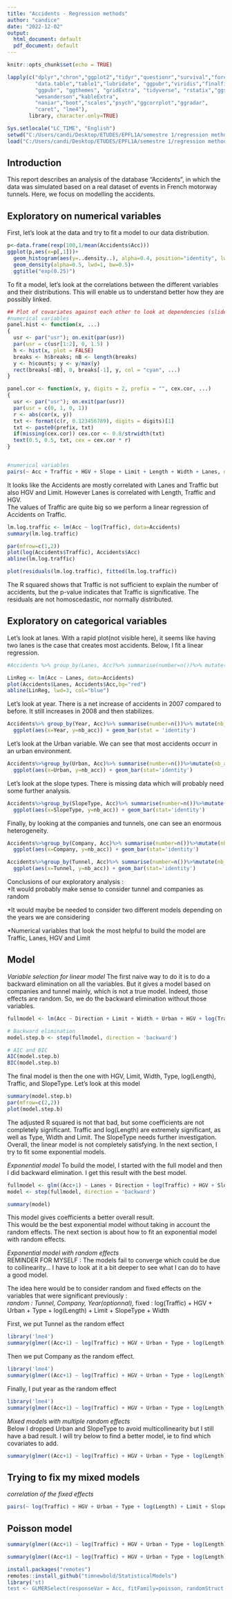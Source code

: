 ```yaml
---
title: "Accidents - Regression methods"
author: "candice"
date: "2022-12-02"
output:
  html_document: default
  pdf_document: default
---
```


```r
knitr::opts_chunk$set(echo = TRUE)
```

```r
lapply(c("dplyr","chron","ggplot2","tidyr","questionr","survival","forcats",
         "data.table","table1","lubridate", "ggpubr","viridis","finalfit",
         "ggpubr", "ggthemes", "gridExtra", "tidyverse", "rstatix","ggsci",
         "wesanderson","kableExtra",
         "naniar","boot","scales","psych","ggcorrplot","ggradar", 
         "caret", "lme4"), 
       library, character.only=TRUE)

Sys.setlocale("LC_TIME", "English")
setwd("C:/Users/candi/Desktop/ETUDES/EPFL1A/semestre 1/regression methods/project")
load("C:/Users/candi/Desktop/ETUDES/EPFL1A/semestre 1/regression methods/project/Accidents.RData")

```

## Introduction
This report describes an analysis of the database "Accidents", in which the data was simulated based on a real dataset of events in French motorway tunnels. Here, we focus on modelling the accidents.


## Exploratory on numerical variables
First, let's look at the data and try to fit a model to our data distribution. 

```r
p<-data.frame(rexp(100,1/mean(Accidents$Acc)))
ggplot(p,aes(x=p[,1]))+
  geom_histogram(aes(y=..density..), alpha=0.4, position="identity", lwd=0.1)+
  geom_density(alpha=0.5, lwd=1, bw=0.5)+
  ggtitle("exp(0.25)")
```

To fit a model, let's look at the correlations between the different variables and their distributions. This will enable us to understand better how they are possibly linked. 

```r
## Plot of covariates against each other to look at dependencies (slide 55)
#numerical variables 
panel.hist <- function(x, ...)
{
  usr <- par("usr"); on.exit(par(usr))
  par(usr = c(usr[1:2], 0, 1.5) )
  h <- hist(x, plot = FALSE)
  breaks <- h$breaks; nB <- length(breaks)
  y <- h$counts; y <- y/max(y)
  rect(breaks[-nB], 0, breaks[-1], y, col = "cyan", ...)
}

panel.cor <- function(x, y, digits = 2, prefix = "", cex.cor, ...)
{
  usr <- par("usr"); on.exit(par(usr))
  par(usr = c(0, 1, 0, 1))
  r <- abs(cor(x, y))
  txt <- format(c(r, 0.123456789), digits = digits)[1]
  txt <- paste0(prefix, txt)
  if(missing(cex.cor)) cex.cor <- 0.8/strwidth(txt)
  text(0.5, 0.5, txt, cex = cex.cor * r)
}


#numerical variables
pairs(~ Acc + Traffic + HGV + Slope + Limit + Length + Width + Lanes, data=Accidents, upper.panel = panel.cor, diag.panel = panel.hist)
```

It looks like the Accidents are mostly correlated with Lanes and Traffic but also HGV and Limit. However Lanes is correlated with Length, Traffic and HGV. \
The values of Traffic are quite big so we perform a linear regression of Accidents on Traffic. 

```r
lm.log.traffic <- lm(Acc ~ log(Traffic), data=Accidents)
summary(lm.log.traffic)

par(mfrow=c(1,2)) 
plot(log(Accidents$Traffic), Accidents$Acc)
abline(lm.log.traffic)

plot(residuals(lm.log.traffic), fitted(lm.log.traffic))
```

The R squared shows that Traffic is not sufficient to explain the number of accidents, but the p-value indicates that Traffic is significative. The residuals are not homoscedastic, nor normally distributed. 


## Exploratory on categorical variables
Let's look at lanes. With a rapid plot(not visible here), it seems like having two lanes is the case that creates most accidents. Below, I fit a linear regression. 

```r

#Accidents %>% group_by(Lanes, Acc)%>% summarise(number=n())%>% mutate(nb_acc = number*Acc) %>%ggplot(aes(x=Lanes, y=nb_acc)) + geom_bar(stat = 'identity')

LinReg <- lm(Acc ~ Lanes, data=Accidents)
plot(Accidents$Lanes, Accidents$Acc,bg="red")
abline(LinReg, lwd=3, col="blue")
```
Let's look at year. There is a net increase of accidents in 2007 compared to before. It still increases in 2008 and then stabilizes. 
```r
Accidents%>% group_by(Year, Acc)%>% summarise(number=n())%>% mutate(nb_acc = number*Acc) %>%
  ggplot(aes(x=Year, y=nb_acc)) + geom_bar(stat = 'identity')
```

Let's look at the Urban variable. We can see that most accidents occurr in an urban environment. 
```r
Accidents%>%group_by(Urban, Acc)%>% summarise(number=n())%>%mutate(nb_acc=number*Acc)%>% 
  ggplot(aes(x=Urban, y=nb_acc)) + geom_bar(stat='identity')
```

Let's look at the slope types. There is missing data which will probably need some further analysis.  
```r
Accidents%>%group_by(SlopeType, Acc)%>% summarise(number=n())%>%mutate(nb_acc=number*Acc)%>% 
  ggplot(aes(x=SlopeType, y=nb_acc)) + geom_bar(stat='identity')
```

Finally, by looking at the companies and tunnels, one can see an enormous heterogeneity. 
```r
Accidents%>%group_by(Company, Acc)%>% summarise(number=n())%>%mutate(nb_acc=number*Acc)%>% 
  ggplot(aes(x=Company, y=nb_acc)) + geom_bar(stat='identity')

Accidents%>%group_by(Tunnel, Acc)%>% summarise(number=n())%>%mutate(nb_acc=number*Acc)%>% 
  ggplot(aes(x=Tunnel, y=nb_acc)) + geom_bar(stat='identity')
```


Conclusions of our exploratory analysis : \
  *It would probably make sense to consider tunnel and companies as random \
  
  *It would maybe be needed to consider two different models depending on the years we are considering\
  
  *Numerical variables that look the most helpful to build the model are Traffic, Lanes, HGV and Limit
  
  
## Model 
*Variable selection for linear model*
The first naive way to do it is to do a backward elimination on all the variables. But it gives a model based on companies and tunnel mainly, which is not a true model. Indeed, those effects are random. So, we do the backward elimination without those variables. 

```r
fullmodel <- lm(Acc ~ Direction + Limit + Width + Urban + HGV + log(Traffic) + log(Length) + Type + SlopeType, data = Accidents)

# Backward elimination
model.step.b <- step(fullmodel, direction = 'backward')

# AIC and BIC
AIC(model.step.b)
BIC(model.step.b)
```
The final model is then the one with HGV, Limit, Width, Type, log(Length), Traffic, and SlopeType. Let's look at this model \
```r
summary(model.step.b)
par(mfrow=c(2,2)) 
plot(model.step.b)
```
The adjusted R squared is not that bad, but some coefficients are not completely significant. Traffic and log(Length) are extremely significant, as well as Type, Width and Limit. The SlopeType needs further investigation. 
\
Overall, the linear model is not completely satisfying. In the next section, I try to fit some exponential models.

*Exponential model*
To build the model, I started with the full model and then I did backward elimination. I get this result with the best model. 

```r
fullmodel <- glm((Acc+1) ~ Lanes + Direction + log(Traffic) + HGV + Slope + Urban + Type + log(Length) + Limit + SlopeType + Width + Lanes, family=Gamma(link='log'), data=Accidents)
model <- step(fullmodel, direction = 'backward')
```

```r
summary(model)
```
This model gives coefficients a better overall result. \
This would be the best exponential model without taking in account the random effects. The next section is about how to fit an exponential model with random effects. \

*Exponential model with random effects* \
REMINDER FOR MYSELF : The models fail to converge which could be due to collinearity... I have to look at it a bit deeper to see what I can do to have a good model. \

The idea here would be to consider random and fixed effects on the variables that were significant previously :\
  *random : Tunnel, Company, Year(optionnal), 
  *fixed : log(Traffic) + HGV + Urban + Type + log(Length) + Limit + SlopeType + Width\


First, we put Tunnel as the random effect
  
```r
library('lme4')
summary(glmer((Acc+1) ~ log(Traffic) + HGV + Urban + Type + log(Length) + Limit + SlopeType + Width + (1 | Tunnel ), family=Gamma(link='log'),data = Accidents))
``` 

Then we put Company as the random effect. 

```r
library('lme4')
summary(glmer((Acc+1) ~ log(Traffic) + HGV + Urban + Type + log(Length) + Limit + SlopeType + Width + (1 | Company), family=Gamma(link='log'), data = Accidents))
``` 

Finally, I put year as the random effect

```r
library('lme4')
summary(glmer((Acc+1) ~ log(Traffic) + HGV + Urban + Type + log(Length) + Limit + SlopeType + Width + (1 | Year), family=Gamma(link='log'), data = Accidents))
``` 

*Mixed models with multiple random effects*\
Below I dropped Urban and SlopeType to avoid multicollinearity but I still have a bad result. I will try below to find a better model, ie to find which covariates to add. 
```r
summary(glmer((Acc+1) ~ log(Traffic) + HGV + Urban + Type + log(Length) + Limit  + Width + (1 | Year) + (1|Company) + (1|Tunnel), family=Gamma(link='log'), data = Accidents))
``` 
## Trying to fix my mixed models 
*correlation of the fixed effects*
```r
pairs(~ log(Traffic) + HGV + Urban + Type + log(Length) + Limit + SlopeType + Width, data=Accidents, upper.panel = panel.cor, diag.panel = panel.hist)
```
## Poisson model
```r
summary(glmer((Acc+1) ~ log(Traffic) + HGV + Urban + Type + log(Length) + Limit  + Width + (1 | Year) + (1|Company) + (1|Tunnel), family=poisson, data = Accidents))
``` 


```r
summary(glmer((Acc+1) ~ log(Traffic) + HGV + Urban + Type + log(Length) + Limit  + Width + (1|Company) + (1|Tunnel), family=poisson, data = Accidents))
``` 

```r
install.packages("remotes")
remotes::install_github("timnewbold/StatisticalModels")
library('st)
test <- GLMERSelect(responseVar = Acc, fitFamily=poisson, randomStruct = "(1|Company)+(1|Tunnel)", modelData = Accidents)
``` 

